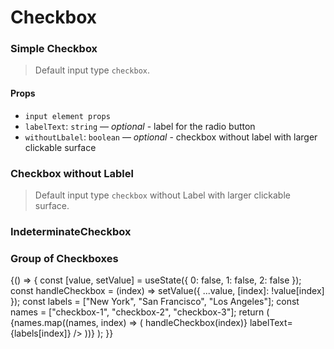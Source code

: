 
<Meta title="Form/Checkbox" component={Checkbox} />

# Checkbox

### Simple Checkbox

> Default input type `checkbox`.

<Preview>
  <Story name="simple">
    <Checkbox id="checkbox-1" labelText="GNUI Checkbox" />
  </Story>
</Preview>

#### Props

- `input element props`
- `labelText`: `string` — _optional_ - label for the radio button
- `withoutLbalel`: `boolean` — _optional_ - checkbox without label with larger clickable surface

### Checkbox without Lablel

> Default input type `checkbox` without Label with larger clickable surface.

<Preview>
  <Story name="without label">
    <Checkbox withoutLabel id="checkbox-5" />
  </Story>
</Preview>

### IndeterminateCheckbox

<Preview>
  <Story name="inter">
    <IndeterminateCheckbox id="321312" indeterminate={true} />
  </Story>
</Preview>

### Group of Checkboxes

<Preview>
  <Story name="group">
    {() => {
      const [value, setValue] = useState({ 0: false, 1: false, 2: false });
      const handleCheckbox = (index) =>
        setValue({ ...value, [index]: !value[index] });
      const labels = ["New York", "San Francisco", "Los Angeles"];
      const names = ["checkbox-1", "checkbox-2", "checkbox-3"];
      return (
        <CheckboxGroup name="gnui-checkbox-group">
          {names.map((names, index) => (
            <Checkbox
              id={names[index]}
              onChange={() => handleCheckbox(index)}
              labelText={labels[index]}
            />
          ))}
        </CheckboxGroup>
      );
    }}
  </Story>
</Preview>
